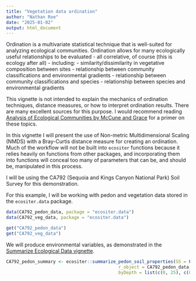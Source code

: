 ```yaml
---
title: "Vegetation data ordination"
author: "Nathan Roe"
date: "2025-01-02"
output: html_document
---
```


Ordination is a multivariate statistical technique that is well-suited for analyzing ecological communities. Ordination allows for many ecologically useful relationships to be evaluated - all correlative, of course (this is ecology after all) - including:
- similarity/dissimilarity in vegetative composition between sites
- relationship between community classifications and environmental gradients
- relationship between community classifications and species
- relationship between species and environmental gradients

This vignette is not intended to explain the mechanics of ordination techniques, distance measures, or how to interpret ordination results. There are many excellent sources for this purpose. I would recommend reading [Analysis of Ecological Communities by McCune and Grace](https://www.researchgate.net/publication/216769990_Analysis_of_Ecological_Communities) for a primer on these topics. 

In this vignette I will present the use of Non-metric Multidimensional Scaling (NMDS) with a Bray-Curtis distance measure for creating an ordination. Much of the workflow will not be built into `ecositer` functions because it relies heavily on functions from other packages, and incorporating them into functions will conceal too many of parameters that can be, and should be, manipulated in this process. 

I will be using the CA792 (Sequoia and Kings Canyon National Park) Soil Survey for this demonstration.

For this example, I will be working with pedon and vegetation data stored in the `ecositer.data` package.
```r
data(CA792_pedon_data, package = "ecositer.data")
data(CA792_veg_data, package = "ecositer.data")
```

```r
get("CA792_pedon_data")
get("CA792_veg_data")
```

We will produce environmental variables, as demonstrated in the [Summarize Ecological Data vignette](https://natearoe.github.io/ecositer/articles/summarizing_ecological_data.html). 
```r
CA792_pedon_summary <- ecositer::summarize_pedon_soil_properties(SS = FALSE,
                                           r_object = CA792_pedon_data,
                                           byDepth = list(c(0, 25), c(0, 50)))

```


